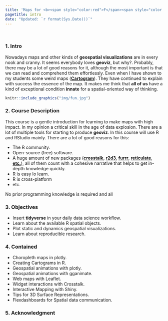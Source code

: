 ```yaml
---
title: 'Maps for <b><span style="color:red">F</span><span style="color:purple">u</span><span style="color:yellow">N</span></b>'
pagetitle: intro
date: "Updated: `r format(Sys.Date())`"
---
```


<br>

### 1. Intro

Nowadays maps and other kinds of **geospatial visualizations** are in every nook and cranny. It seems everybody loves **geoviz**, but why?. Probably, there may be a lot of good reasons for it, although the most important is that we can read and comprehend them effortlessly. Even when I have shown to my students some weird maps ([**Cartogram**](https://en.wikipedia.org/wiki/Cartogram)). They have continued to explain with success the essence of the map. It makes me think that **all of us** have a kind of exceptional condition **innate** for a spatial-oriented way of thinking. 


```r
knitr::include_graphics("img/fun.jpg")
```

### 2. Course Description

This course is a gentle introduction for learning to make maps with high impact. In my opinion a critical skill in the age of data explosion. There are a lot of multiple tools for starting to produce **geoviz**. In this course will use R and RStudio mainly. There are a lot of good reasons for this:

  - The R community.
  - Open-source (free) software.
  - A huge amount of new packages ([**crosstalk**](https://rstudio.github.io/crosstalk/), [**r2d3**](http://www.r2d3.us/), [**furrr**](https://purrr.tidyverse.org/), [**reticulate**](https://github.com/rstudio/reticulate), [**etc.**](https://awesome-r.com/#awesome-r-2018)), all of them count with a cohesive narrative that helps to get in-depth knowledge quickly.
  - R is easy lo learn.
  - R is cross-platform
  - etc.

No prior programming knowledge is required and all

### 3. Objectives

  - Insert **tidyverse** in your daily data science workflow.
  - Learn about the available R spatial objects.
  - Plot static and dynamics geospatial visualizations.
  - Learn about reproducible research.
  
### 4. Contained

  - Choropleth maps in plotly.
  - Creating Cartograms in R.
  - Geospatial animations with plotly.
  - Geospatial animations with gganimate.
  - Web maps with Leaflet.
  - Widget interactions with Crosstalk.
  - Interactive Mapping with Shiny.
  - Tips for 3D Surface Representations.
  - Flexdashboards for Spatial data communication.
       
### 5. Acknowledgment


